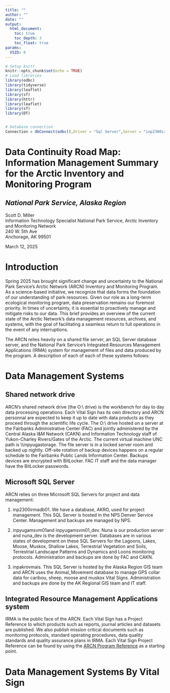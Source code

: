 ```yaml
---
title: ""
author: ""
date: ""
output: 
  html_document: 
    toc: true 
    toc_depth: 3
    toc_float: true
params:
  VSID: 0
---
```


```r
# Setup knitr
knitr::opts_chunk$set(echo = TRUE)
# Load libraries
library(odbc)
library(tidyverse)
library(leaflet)
library(sf)
library(httr)
library(leaflet)
library(sf)
library(DT)


# Database connection
Connection = dbConnect(odbc(),Driver = "Sql Server",Server = "inp2300irmadb01\\ntwk", Database = "AKRO")


```

# Data Continuity Road Map: Information Management Summary for the Arctic Inventory and Monitoring Program

## *National Park Service, Alaska Region*

Scott D. Miller\
Information Technology Specialist National Park Service, Arctic Inventory and Monitoring Network\
240 W. 5th Ave\
Anchorage, AK 99501

March 12, 2025

# Introduction

Spring 2025 has brought significant change and uncertainty to the National Park Service's Arctic Network (ARCN) Inventory and Monitoring Program. As a science-based initiative, we recognize that data forms the foundation of our understanding of park resources. Given our role as a long-term ecological monitoring program, data preservation remains our foremost priority. In times of uncertainty, it is essential to proactively manage and mitigate risks to our data. This brief provides an overview of the current state of the Arctic Network's data management resources, archives, and systems, with the goal of facilitating a seamless return to full operations in the event of any interruptions.

The ARCN relies heavily on a shared file server, an SQL Server database server, and the National Park Service's Integrated Resources Management Applications (IRMA) system for management of files and data produced by the program. A description of each of each of these systems follows:

# Data Management Systems

## Shared network drive

ARCN's shared network drive (the O:\\ drive) is the workbench for day to day data processing operations. Each Vital Sign has its own directory and ARCN personnal are expected to keep it up to date with data products as they proceed through the scientific life cycle. The O:\\ drive hosted on a server at the Fairbanks Administrative Center (FAC) and jointly administered by the Central Alaska I&M Network (CAKN) and Information Technology staff of Yukon-Charley Rivers/Gates of the Arctic. The current virtual machine UNC path is \\\\inpyugastorage\ARCN\ARCN. The file server is in a locked server room and backed up nightly. Off-site rotation of backup devices happens on a regular schedule to the Fairbanks Public Lands Information Center. Backups devices are encrypted with BitLocker. FAC IT staff and the data manager have the BitLocker passwords.

## Microsoft SQL Server

ARCN relies on three Microsoft SQL Servers for project and data management:

1.  inp2300irmadb01\ntwk. We have a database, AKRO, used for project management. This SQL Server is hosted in the NPS Denver Service Center. Management and backups are managed by NPS.

2.  inpyugamsvm01\nuna and inpyugamsvm01\nuna\_dev. Nuna is our production server and nuna_dev is the development server. Databases are in various states of development on these SQL Servers for the Lagoons, Lakes, Moose, Muskox, Shallow Lakes, Terrestrial Vegetation and Soils, Terrestrial Landscape Patterns and Dynamics and Loons monitoring protocols. Administration and backups are done by FAC and CAKN.

3.  inpakrovmais. This SQL Server is hosted by the Alaska Region GIS team and ARCN uses the Animal_Movement database to manage GPS collar data for caribou, sheep, moose and muskox Vital Signs. Administration and backups are done by the AK Regional GIS team and IT staff.

## Integrated Resource Management Applications system

IRMA is the public face of the ARCN. Each Vital Sign has a Project Reference to which products such as reports, journal articles and datasets are published. We also publish mission critical documents such as monitoring protocols, standard operating procedures, data quality standards and quality assurance plans in IRMA. Each Vital Sign Project Reference can be found by using the [ARCN Program Reference](https://irma.nps.gov/DataStore/Reference/Profile/2208369) as a starting point.

# Data Management Systems By Vital Sign
